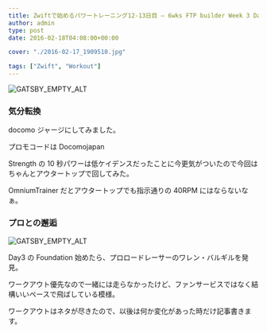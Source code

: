 ---
title: Zwiftで始めるパワートレーニング12-13日目 – 6wks FTP builder Week 3 Day 2-3
author: admin
type: post
date: 2016-02-18T04:08:00+00:00

cover: "./2016-02-17_1909510.jpg"

tags: ["Zwift", "Workout"]
---

![GATSBY_EMPTY_ALT](./2016-02-17_1909510.jpg)

### 気分転換

docomo ジャージにしてみました。

プロモコードは Docomojapan

Strength の 10 秒パワーは低ケイデンスだったことに今更気がついたので今回はちゃんとアウタートップで回してみた。

OmniumTrainer だとアウタートップでも指示通りの 40RPM にはならないなぁ。

### プロとの邂逅

![GATSBY_EMPTY_ALT](./DSC_7121.jpg)

Day3 の Foundation 始めたら、プロロードレーサーのワレン・バルギルを発見。

ワークアウト優先なので一緒には走らなかったけど、ファンサービスではなく結構いいペースで飛ばしている模様。

ワークアウトはネタが尽きたので、以後は何か変化があった時だけ記事書きます。

<LinkBox isAmazonLink url="https://www.amazon.co.jp/dp/B0050GL5GM/" />
